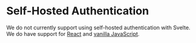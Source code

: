 # Self-Hosted Authentication

We do not currently support using self-hosted authentication with Svelte.
We do have support for [React](/docs/react/authentication/self-hosting) and [vanilla JavaScript](/docs/vanilla/authentication/self-hosting).
